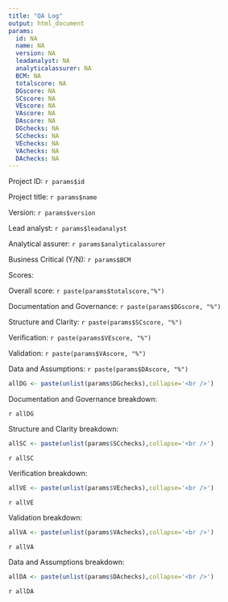 ```yaml
---
title: "QA Log"
output: html_document
params:
  id: NA
  name: NA
  version: NA
  leadanalyst: NA
  analyticalassurer: NA
  BCM: NA
  totalscore: NA
  DGscore: NA
  SCscore: NA
  VEscore: NA
  VAscore: NA
  DAscore: NA
  DGchecks: NA
  SCchecks: NA
  VEchecks: NA
  VAchecks: NA
  DAchecks: NA
---
```


<style>
.column-left{
  float: left;
  width: 33%;
  text-align: left;
}
.column-center{
  display: inline-block;
  width: 33%;
  text-align: center;
}
.column-right{
  float: right;
  width: 33%;
  text-align: right;
}
</style>


Project ID: `r params$id`

Project title: `r params$name`

Version: `r params$version`

Lead analyst: `r params$leadanalyst`

Analytical assurer: `r params$analyticalassurer`

Business Critical (Y/N): `r params$BCM`

Scores:

Overall score: `r paste(params$totalscore,"%")`

Documentation and Governance: `r paste(params$DGscore, "%")`

Structure and Clarity: `r paste(params$SCscore, "%")`

Verification: `r paste(params$VEscore, "%")`

Validation: `r paste(params$VAscore, "%")`

Data and Assumptions: `r paste(params$DAscore, "%")`

```r

allDG <- paste(unlist(params$DGchecks),collapse='<br />')

```

Documentation and Governance breakdown:

`r allDG`


Structure and Clarity breakdown:

```r

allSC <- paste(unlist(params$SCchecks),collapse='<br />')

```

`r allSC`

Verification breakdown:

```r

allVE <- paste(unlist(params$VEchecks),collapse='<br />')

```

`r allVE`

Validation breakdown:

```r

allVA <- paste(unlist(params$VAchecks),collapse='<br />')

```

`r allVA`

Data and Assumptions breakdown:

```r

allDA <- paste(unlist(params$DAchecks),collapse='<br />')

```

`r allDA`
